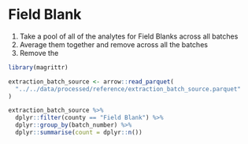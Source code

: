 # Field Blank

1. Take a pool of all of the analytes for Field Blanks across all batches
2. Average them together and remove across all the batches
3. Remove the 

```r
library(magrittr)

extraction_batch_source <- arrow::read_parquet(
  "../../data/processed/reference/extraction_batch_source.parquet"
)

extraction_batch_source %>%
  dplyr::filter(county == "Field Blank") %>%
  dplyr::group_by(batch_number) %>%
  dplyr::summarise(count = dplyr::n())
```
